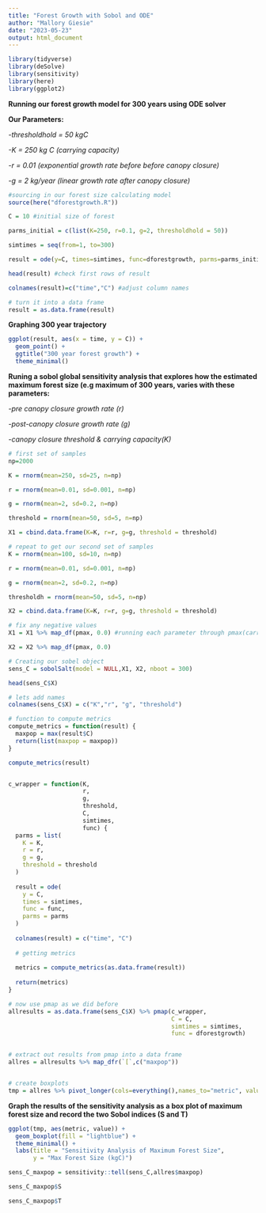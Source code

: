 ```yaml
---
title: "Forest Growth with Sobol and ODE"
author: "Mallory Giesie"
date: "2023-05-23"
output: html_document
---
```


```r
library(tidyverse)
library(deSolve)
library(sensitivity)
library(here)
library(ggplot2)
```

**Running our forest growth model for 300 years using ODE solver**

**Our Parameters:**

*-thresholdhold = 50 kgC*

*-K = 250 kg C (carrying capacity)*

*-r = 0.01 (exponential growth rate before before canopy closure)*

*-g = 2 kg/year (linear growth rate after canopy closure)*

```r
#sourcing in our forest size calculating model
source(here("dforestgrowth.R"))
```

```r
C = 10 #initial size of forest

parms_initial = c(list(K=250, r=0.1, g=2, thresholdhold = 50))

simtimes = seq(from=1, to=300)

result = ode(y=C, times=simtimes, func=dforestgrowth, parms=parms_initial)

head(result) #check first rows of result

colnames(result)=c("time","C") #adjust column names

# turn it into a data frame
result = as.data.frame(result)
```

**Graphing 300 year trajectory**

```r
ggplot(result, aes(x = time, y = C)) +
  geom_point() +
  ggtitle("300 year forest growth") +
  theme_minimal()
```

**Runing a sobol global sensitivity analysis that explores how the estimated maximum forest size (e.g maximum of 300 years, varies with these parameters:**

*-pre canopy closure growth rate (r)*

*-post-canopy closure growth rate (g)*

*-canopy closure threshold & carrying capacity(K)*

```r
# first set of samples
np=2000

K = rnorm(mean=250, sd=25, n=np)

r = rnorm(mean=0.01, sd=0.001, n=np)

g = rnorm(mean=2, sd=0.2, n=np)

threshold = rnorm(mean=50, sd=5, n=np)

X1 = cbind.data.frame(K=K, r=r, g=g, threshold = threshold)

# repeat to get our second set of samples
K = rnorm(mean=100, sd=10, n=np)

r = rnorm(mean=0.01, sd=0.001, n=np)

g = rnorm(mean=2, sd=0.2, n=np)

thresholdh = rnorm(mean=50, sd=5, n=np)

X2 = cbind.data.frame(K=K, r=r, g=g, threshold = threshold)

# fix any negative values
X1 = X1 %>% map_df(pmax, 0.0) #running each parameter through pmax(carrying capacity and growth rates)

X2 = X2 %>% map_df(pmax, 0.0)

# Creating our sobel object
sens_C = sobolSalt(model = NULL,X1, X2, nboot = 300) 

head(sens_C$X)

# lets add names
colnames(sens_C$X) = c("K","r", "g", "threshold")
```

```r
# function to compute metrics 
compute_metrics = function(result) {
  maxpop = max(result$C)
  return(list(maxpop = maxpop))
}

compute_metrics(result)


c_wrapper = function(K,
                     r,
                     g,
                     threshold,
                     C,
                     simtimes,
                     func) {
  parms = list(
    K = K,
    r = r,
    g = g,
    threshold = threshold
  )
  
  result = ode(
    y = C,
    times = simtimes,
    func = func,
    parms = parms
  )
  
  colnames(result) = c("time", "C")
  
  # getting metrics
  
  metrics = compute_metrics(as.data.frame(result))
  
  return(metrics)
}

# now use pmap as we did before
allresults = as.data.frame(sens_C$X) %>% pmap(c_wrapper,
                                              C = C,
                                              simtimes = simtimes,
                                              func = dforestgrowth)


# extract out results from pmap into a data frame
allres = allresults %>% map_dfr(`[`,c("maxpop"))


# create boxplots
tmp = allres %>% pivot_longer(cols=everything(),names_to="metric", values_to="value")
```

**Graph the results of the sensitivity analysis as a box plot of maximum forest size and record the two Sobol indices (S and T)** 

```r
ggplot(tmp, aes(metric, value)) +
  geom_boxplot(fill = "lightblue") +
  theme_minimal() +
  labs(title = "Sensitivity Analysis of Maximum Forest Size",
       y = "Max Forest Size (kgC)")
```

```r
sens_C_maxpop = sensitivity::tell(sens_C,allres$maxpop)

sens_C_maxpop$S

sens_C_maxpop$T
```

